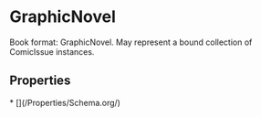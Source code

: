   
# GraphicNovel

Book format: GraphicNovel. May represent a bound collection of ComicIssue instances.

## Properties

<Grid>
* [](/Properties/Schema.org/)
</Grid>

